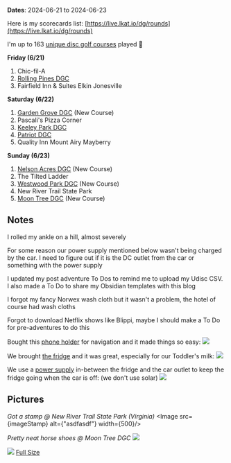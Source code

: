 
**Dates**: 2024-06-21 to 2024-06-23

Here is my scorecards list: [https://live.lkat.io/dg/rounds](https://live.lkat.io/dg/rounds)

I'm up to 163 [unique disc golf courses](https://live.lkat.io/discs#courses) played 🎉

**Friday (6/21)**
1. Chic-fil-A
1. [Rolling Pines DGC](https://udisc.com/courses/rolling-pines-JQiT)
2. Fairfield Inn & Suites Elkin Jonesville

**Saturday (6/22)**
1. [Garden Grove DGC](https://udisc.com/courses/garden-grove-sejY) (New Course)
2. Pascali's Pizza Corner
3. [Keeley Park DGC](https://udisc.com/courses/keeley-park-dgc-PqOz)
4. [Patriot DGC](https://udisc.com/courses/patriot-dgc-l0rI)
5. Quality Inn Mount Airy Mayberry

**Sunday (6/23)**
1. [Nelson Acres DGC](https://udisc.com/courses/nelson-acres-dgc-naLu) (New Course)
2. The Tilted Ladder
3. [Westwood Park DGC](https://udisc.com/courses/westwood-park-5U0g) (New Course)
4. New River Trail State Park
5. [Moon Tree DGC](https://udisc.com/courses/moon-tree-dgc-Cxy0) (New Course)

## Notes

I rolled my ankle on a hill, almost severely

For some reason our power supply mentioned below wasn't being charged by the car. I need to figure out if it is the DC outlet from the car or something with the power supply

I updated my post adventure To Dos to remind me to upload my Udisc CSV. I also made a To Do to share my Obsidian templates with this blog

I forgot my fancy Norwex wash cloth but it wasn't a problem, the hotel of course had wash cloths

Forgot to download Netflix shows like Blippi, maybe I should make a To Do for pre-adventures to do this

Bought this [phone holder](https://www.amazon.com/dp/B0CH14PBX9?psc=1&ref=ppx_yo2ov_dt_b_product_details) for navigation and it made things so easy:
![](/Pastedimage20240628151320.png)

We brought [the fridge](https://www.dometic.com/en-us/outdoor/coolers/electric-coolers/dometic-cfx3-45-220582) and it was great, especially for our Toddler's milk:
![](/Pastedimage20240628151836.png)

We use a [power supply](https://us.ecoflow.com/products/delta-2-220w-portable-solar-panel?variant=40142843773001#&gid=1&pid=01) in-between the fridge and the car outlet to keep the fridge going when the car is off: (we don't use solar)
![](/Pastedimage20240628152244.png)


## Pictures

*Got a stamp @ New River Trail State Park (Virginia)*
<Image src={imageStamp} alt={"asdfasdf"} width={500}/>

_Pretty neat horse shoes @ Moon Tree DGC_
![](./PXL_20240623_221101586.webp)


![](./PXL_20240623_223749213.webp)
[Full Size](/PXL_20240623_223749213.jpg)



